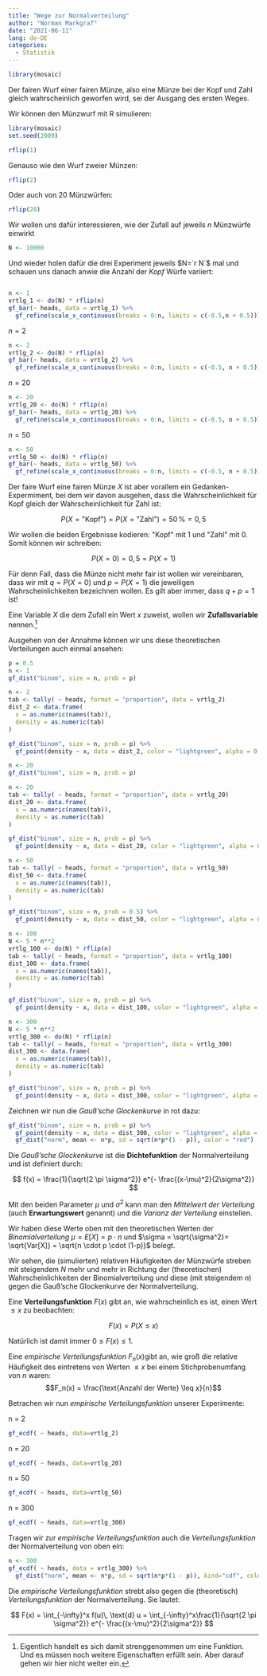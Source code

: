 ```yaml
---
title: "Wege zur Normalverteilung"
author: "Norman Markgraf"
date: "2021-06-11"
lang: de-DE
categories: 
  - Statistik
---
```


```r
library(mosaic)
```

Der fairen Wurf einer fairen Münze, also eine Münze bei der Kopf und Zahl gleich wahrscheinlich geworfen wird, sei der Ausgang des ersten Weges.

Wir können den Münzwurf mit R simulieren:

```r
library(mosaic)
set.seed(2009)

rflip(1)
```

Genauso wie den Wurf zweier Münzen:

```r
rflip(2)
```

Oder auch von 20 Münzwürfen:

```r
rflip(20)
```

Wir wollen uns dafür interessieren, wie der Zufall auf jeweils $n$ Münzwürfe einwirkt

```r
N <- 10000
```

Und wieder holen dafür die drei Experiment jeweils $N=`r N`$ mal und schauen uns danach anwie die Anzahl der *Kopf* Würfe variiert:

```r
```

```r
n <- 1
vrtlg_1 <- do(N) * rflip(n)
gf_bar(~ heads, data = vrtlg_1) %>%
  gf_refine(scale_x_continuous(breaks = 0:n, limits = c(-0.5,n + 0.5)))
```

$n=2$

```r
n <- 2
vrtlg_2 <- do(N) * rflip(n)
gf_bar(~ heads, data = vrtlg_2) %>%
  gf_refine(scale_x_continuous(breaks = 0:n, limits = c(-0.5, n + 0.5)))
```

$n=20$

```r
n <- 20
vrtlg_20 <- do(N) * rflip(n)
gf_bar(~ heads, data = vrtlg_20) %>%
  gf_refine(scale_x_continuous(breaks = 0:n, limits = c(-0.5, n + 0.5)))
```

$n=50$

```r
n <- 50
vrtlg_50 <- do(N) * rflip(n)
gf_bar(~ heads, data = vrtlg_50) %>%
  gf_refine(scale_x_continuous(breaks = 0:n, limits = c(-0.5, n + 0.5)))
```

Der faire Wurf eine fairen Münze $X$ ist aber vorallem ein Gedanken-Expermiment, bei dem wir davon ausgehen, dass die Wahrscheinlichkeit für Kopf gleich der Wahrscheinlichkeit für Zahl ist:

$$
P(X = \text{"Kopf"}) = P(X = \text{"Zahl"}) = 50\,\% = 0{,}5
$$

Wir wollen die beiden Ergebnisse kodieren: $\text{"Kopf"}$ mit $1$ und $\text{"Zahl"}$ mit $0$. Somit können wir schreiben:

$$
P(X = 0)  = 0{,}5 = P(X = 1)
$$

Für denn Fall, dass die Münze nicht mehr fair ist wollen wir vereinbaren, dass wir mit $q = P(X = 0)$ und $p = P(X = 1)$ die jeweiligen Wahrscheinlichkeiten bezeichnen wollen. Es gilt aber immer, dass $q+p = 1$ ist!

Eine Variable $X$ die dem Zufall ein Wert $x$ zuweist, wollen wir **Zufallsvariable** nennen.[^1]

[^1]: Eigentlich handelt es sich damit strenggenommen um eine Funktion. Und es müssen noch weitere Eigenschaften erfüllt sein. Aber darauf gehen wir hier nicht weiter ein.

Ausgehen von der Annahme können wir uns diese theoretischen Verteilungen auch einmal ansehen:

```r
p = 0.5
n <- 1
gf_dist("binom", size = n, prob = p)
```

```r
n <- 2
tab <- tally( ~ heads, format = "proportion", data = vrtlg_2)
dist_2 <- data.frame(
  x = as.numeric(names(tab)),
  density = as.numeric(tab)
) 

gf_dist("binom", size = n, prob = p) %>%
  gf_point(density ~ x, data = dist_2, color = "lightgreen", alpha = 0.7)
```

```r
n <- 20
gf_dist("binom", size = n, prob = p)
```

```r
n <- 20
tab <- tally( ~ heads, format = "proportion", data = vrtlg_20)
dist_20 <- data.frame(
  x = as.numeric(names(tab)),
  density = as.numeric(tab)
) 

gf_dist("binom", size = n, prob = p) %>%
  gf_point(density ~ x, data = dist_20, color = "lightgreen", alpha = 0.7)
```

```r
n <- 50
tab <- tally( ~ heads, format = "proportion", data = vrtlg_50)
dist_50 <- data.frame(
  x = as.numeric(names(tab)),
  density = as.numeric(tab)
) 

gf_dist("binom", size = n, prob = 0.5) %>%
  gf_point(density ~ x, data = dist_50, color = "lightgreen", alpha = 0.7)
```

```r
n <- 100
N <- 5 * n**2
vrtlg_100 <- do(N) * rflip(n)
tab <- tally( ~ heads, format = "proportion", data = vrtlg_100)
dist_100 <- data.frame(
  x = as.numeric(names(tab)),
  density = as.numeric(tab)
) 

gf_dist("binom", size = n, prob = p) %>%
  gf_point(density ~ x, data = dist_100, color = "lightgreen", alpha = 0.7)

```

```r
n <- 300
N <- 5 * n**2
vrtlg_300 <- do(N) * rflip(n)
tab <- tally( ~ heads, format = "proportion", data = vrtlg_300)
dist_300 <- data.frame(
  x = as.numeric(names(tab)),
  density = as.numeric(tab)
) 

gf_dist("binom", size = n, prob = p) %>%
  gf_point(density ~ x, data = dist_300, color = "lightgreen", alpha = 0.7)
```

Zeichnen wir nun die *Gauß'sche Glockenkurve* in rot dazu:

```r
gf_dist("binom", size = n, prob = p) %>%
  gf_point(density ~ x, data = dist_300, color = "lightgreen", alpha = 0.7) %>%
  gf_dist("norm", mean <- n*p, sd = sqrt(n*p*(1 - p)), color = "red")
```

Die *Gauß'sche Glockenkurve* ist die **Dichtefunktion** der Normalverteilung und ist definiert durch:

$$
f(x) = \frac{1}{\sqrt{2 \pi \sigma^2}} e^{- \frac{(x-\mu)^2}{2\sigma^2}}
$$

Mit den beiden Parameter $\mu$ und $\sigma^2$ kann man den *Mittelwert der Verteilung* (auch **Erwartungswert** genannt) und die *Varianz der Verteilung* einstellen.

Wir haben diese Werte oben mit den theoretischen Werten der *Binomialverteilung* $\mu = E[X] = p \cdot n$ und $\sigma = \sqrt{\sigma^2}= \sqrt{Var[X]} = \sqrt{n \cdot p \cdot (1-p)}$ belegt.

Wir sehen, die (simulierten) relativen Häufigkeiten der Münzwürfe streben mit steigendem $N$ mehr und mehr in Richtung der (theoretischen) Wahrscheinlichkeiten der Binomialverteilung und diese (mit steigendem $n$) gegen die Gauß'sche Glockenkurve der Normalverteilung.

Eine **Verteilungsfunktion** $F(x)$ gibt an, wie wahrscheinlich es ist, einen Wert $\leq x$ zu beobachten:

$$
F(x) = P(X \leq x)
$$

Natürlich ist damit immer $0 \leq F(x) \leq 1$.

Eine *empirische Verteilungsfunktion* $F_n(x)$gibt an, wie groß die relative Häufigkeit des eintretens von Werten $\leq x$ bei einem Stichprobenumfang von $n$ waren: $$F_n(x) = \frac{\text{Anzahl der Werte} \leq x}{n}$$

Betrachen wir nun *empirische Verteilungsfunktion* unserer Experimente:

n = 2

```r
gf_ecdf( ~ heads, data=vrtlg_2)
```

n = 20

```r
gf_ecdf( ~ heads, data=vrtlg_20)
```

n = 50

```r
gf_ecdf( ~ heads, data=vrtlg_50)
```

n = 300

```r
gf_ecdf( ~ heads, data=vrtlg_300)
```

Tragen wir zur *empirische Verteilungsfunktion* auch die *Verteilungsfunktion* der Normalverteilung von oben ein:

```r
n <- 300
gf_ecdf( ~ heads, data = vrtlg_300) %>%
  gf_dist("norm", mean <- n*p, sd = sqrt(n*p*(1 - p)), kind="cdf", color = "red")
```

Die *empirische Verteilungsfunktion* strebt also gegen die (theoretisch) *Verteilungsfunktion* der Normalverteilung. Sie lautet:

$$
F(x) = \int_{-\infty}^x f(u)\, \text{d} u = \int_{-\infty}^x\frac{1}{\sqrt{2 \pi \sigma^2}} e^{- \frac{(x-\mu)^2}{2\sigma^2}}
$$
